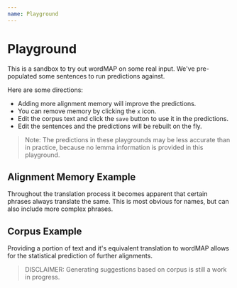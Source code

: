 ```yaml
---
name: Playground
---
```



# Playground

This is a sandbox to try out wordMAP on some real input.
We've pre-populated some sentences to run predictions against.

Here are some directions:

* Adding more alignment memory will improve the predictions.
* You can remove memory by clicking the `x` icon.
* Edit the corpus text and click the `save` button to use it in the predictions.
* Edit the sentences and the predictions will be rebuilt on the fly.

> Note: The predictions in these playgrounds may be less accurate than in practice, because no lemma information is provided in this playground.

## Alignment Memory Example

Throughout the translation process it becomes apparent that certain phrases always translate the same.
This is most obvious for names, but can also include more complex phrases.

<Playground>
    <WordmapPlayground
      sourceText="περὶ δὲ τῶν νεκρῶν, ὅτι ἐγείρονται, οὐκ ἀνέγνωτε ἐν τῇ βίβλῳ Μωϋσέως ἐπὶ τοῦ βάτου, πῶς εἶπεν αὐτῷ ὁ Θεὸς λέγων, ἐγὼ ὁ Θεὸς Ἀβραὰμ, καὶ ὁ Θεὸς Ἰσαὰκ, καὶ ὁ Θεὸς Ἰακώβ?"
      targetText="But concerning the dead that are raised, have you not read in the book of Moses, in the account about the bush, how God spoke to him, saying, ‘I am the God of Abraham and the God of Isaac and the God of Jacob’?"
      memory={[['Θεὸς', 'the God']]}
    />
</Playground>

## Corpus Example

Providing a portion of text and it's equivalent translation to wordMAP allows
for the statistical prediction of further alignments.

> DISCLAIMER: Generating suggestions based on corpus is still a work in progress.

<Playground>
    <WordmapPlayground
      sourceText="וַ⁠יִּזָּעֵ֣ק שָׁא֗וּל וְ⁠כָל־ הָ⁠עָם֙ אֲשֶׁ֣ר אִתּ֔⁠וֹ וַ⁠יָּבֹ֖אוּ עַד־ הַ⁠מִּלְחָמָ֑ה וְ⁠הִנֵּ֨ה הָיְתָ֜ה חֶ֤רֶב אִישׁ֙ בְּ⁠רֵעֵ֔⁠הוּ מְהוּמָ֖ה גְּדוֹלָ֥ה מְאֹֽד׃"
      targetText="Then Saul gathered his men and they went toward the battle. They found that the Philistine soldiers were so confused that they were striking each other with their swords."
      memory={[]}
      corpus={
        [
            " וַ⁠יִּרְא֤וּ הַ⁠צֹּפִים֙ לְ⁠שָׁא֔וּל בְּ⁠גִבְעַ֖ת בִּנְיָמִ֑ן וְ⁠הִנֵּ֧ה הֶ⁠הָמ֛וֹן נָמ֖וֹג וַ⁠יֵּ֥לֶךְ וַ⁠הֲלֹֽם׃פ\n" +
            " וַ⁠יֹּ֣אמֶר שָׁא֗וּל לָ⁠עָם֙ אֲשֶׁ֣ר אִתּ֔⁠וֹ פִּקְדוּ־ נָ֣א וּ⁠רְא֔וּ מִ֖י הָלַ֣ךְ מֵ⁠עִמָּ֑⁠נוּ וַֽ⁠יִּפְקְד֔וּ וְ⁠הִנֵּ֛ה אֵ֥ין יוֹנָתָ֖ן וְ⁠נֹשֵׂ֥א כֵלָֽי⁠ו׃\n" +
            " וַ⁠יֹּ֤אמֶר שָׁאוּל֙ לַֽ⁠אֲחִיָּ֔ה הַגִּ֖ישָׁ⁠ה אֲר֣וֹן הָ⁠אֱלֹהִ֑ים כִּֽי־ הָיָ֞ה אֲר֧וֹן הָ⁠אֱלֹהִ֛ים בַּ⁠יּ֥וֹם הַ⁠ה֖וּא וּ⁠בְנֵ֥י יִשְׂרָאֵֽל׃\n" +
            "וַ⁠יְהִ֗י עַ֣ד דִּבֶּ֤ר שָׁאוּל֙ אֶל־ הַ⁠כֹּהֵ֔ן וְ⁠הֶ⁠הָמ֗וֹן אֲשֶׁר֙ בְּ⁠מַחֲנֵ֣ה פְלִשְׁתִּ֔ים וַ⁠יֵּ֥לֶךְ הָל֖וֹךְ וָ⁠רָ֑בפ וַ⁠יֹּ֧אמֶר שָׁא֛וּל אֶל־ הַ⁠כֹּהֵ֖ן אֱסֹ֥ף יָדֶֽ⁠ךָ׃\n",
            "Saul’s lookouts were in the town of Gibeah in the region of the tribe of Benjamin. They saw that the soldiers of the Philistine army were running away in all directions.\n" +
            "Saul realized that some of his soldiers must have attacked the Philistine army. So he said to the soldiers who were with him, “Check to see if any of our men are not here.” So they checked, and found out that Jonathan and the man who carried his weapons were gone.\n" +
            "So Saul said to Ahijah the priest, “Bring the sacred chest here.” For the Israelite people had been carrying the sacred chest with them.\n" +
            "But while Saul was talking to the priest, he saw that the Philistine soldiers were becoming more panicked. So Saul said to Ahijah, “Do not bring the sacred chest at this time.”\n"
        ]
      }
    />
</Playground>
